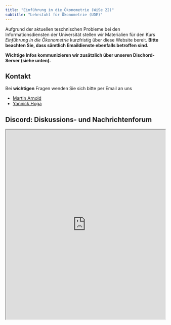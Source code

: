 ```yaml
---
title: "Einführung in die Ökonometrie (WiSe 22)"
subtitle: "Lehrstuhl für Ökonometrie (UDE)"
---
```


Aufgrund der aktuellen teschnischen Probleme bei den Informationsdiensten der Universität stellen wir Materialien für den Kurs *Einführung in die Ökonometrie* kurzfristig über diese Website bereit. **Bitte beachten Sie, dass sämtlich Emaildienste ebenfalls betroffen sind.** 

**Wichtige Infos kommunizieren wir zusätzlich über unseren Dischord-Server (siehe unten).** 

## Kontakt

Bei **wichtigen** Fragen wenden Sie sich bitte per Email an uns

- [Martin Arnold](mailto:martchriarno@googlemail.com?subject=[EidÖ])
- [Yannick Hoga](mailto:martchriarno@googlemail.com?subject=[EidÖ])

## Discord: Diskussions- und Nachrichtenforum

<iframe src="https://e.widgetbot.io/channels/1046707102984437770/1046707119774236694" height="600" width="100%"></iframe>
